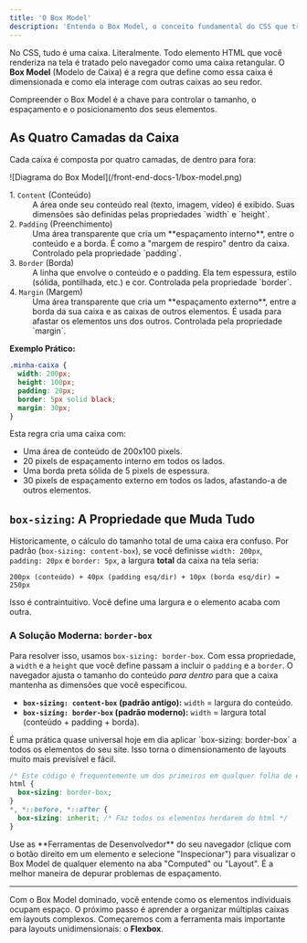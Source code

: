```yaml
---
title: 'O Box Model'
description: 'Entenda o Box Model, o conceito fundamental do CSS que trata cada elemento HTML como uma caixa com conteúdo, padding, borda e margem.'
---
```



No CSS, tudo é uma caixa. Literalmente. Todo elemento HTML que você renderiza na tela é tratado pelo navegador como uma caixa retangular. O **Box Model** (Modelo de Caixa) é a regra que define como essa caixa é dimensionada e como ela interage com outras caixas ao seu redor.

Compreender o Box Model é a chave para controlar o tamanho, o espaçamento e o posicionamento dos seus elementos.

## As Quatro Camadas da Caixa

Cada caixa é composta por quatro camadas, de dentro para fora:

<Card>
![Diagrama do Box Model](/front-end-docs-1/box-model.png)
</Card>

<dl>
  <dt>1. <code>Content</code> (Conteúdo)</dt>
  <dd>
    A área onde seu conteúdo real (texto, imagem, vídeo) é exibido. Suas dimensões são definidas pelas propriedades `width` e `height`.
  </dd>
  <dt>2. <code>Padding</code> (Preenchimento)</dt>
  <dd>
    Uma área transparente que cria um **espaçamento interno**, entre o conteúdo e a borda. É como a "margem de respiro" dentro da caixa. Controlado pela propriedade `padding`.
  </dd>
  <dt>3. <code>Border</code> (Borda)</dt>
  <dd>
    A linha que envolve o conteúdo e o padding. Ela tem espessura, estilo (sólida, pontilhada, etc.) e cor. Controlada pela propriedade `border`.
  </dd>
  <dt>4. <code>Margin</code> (Margem)</dt>
  <dd>
    Uma área transparente que cria um **espaçamento externo**, entre a borda da sua caixa e as caixas de outros elementos. É usada para afastar os elementos uns dos outros. Controlada pela propriedade `margin`.
  </dd>
</dl>

**Exemplo Prático:**

```css
.minha-caixa {
  width: 200px;
  height: 100px;
  padding: 20px;
  border: 5px solid black;
  margin: 30px;
}
```
Esta regra cria uma caixa com:
- Uma área de conteúdo de 200x100 pixels.
- 20 pixels de espaçamento interno em todos os lados.
- Uma borda preta sólida de 5 pixels de espessura.
- 30 pixels de espaçamento externo em todos os lados, afastando-a de outros elementos.

## `box-sizing`: A Propriedade que Muda Tudo

Historicamente, o cálculo do tamanho total de uma caixa era confuso. Por padrão (`box-sizing: content-box`), se você definisse `width: 200px`, `padding: 20px` e `border: 5px`, a largura **total** da caixa na tela seria:

`200px (conteúdo) + 40px (padding esq/dir) + 10px (borda esq/dir) = 250px`

Isso é contraintuitivo. Você define uma largura e o elemento acaba com outra.

### A Solução Moderna: `border-box`

Para resolver isso, usamos `box-sizing: border-box`. Com essa propriedade, a `width` e a `height` que você define passam a incluir o `padding` e a `border`. O navegador ajusta o tamanho do conteúdo *para dentro* para que a caixa mantenha as dimensões que você especificou.

-   **`box-sizing: content-box` (padrão antigo):** `width` = largura do conteúdo.
-   **`box-sizing: border-box` (padrão moderno):** `width` = largura total (conteúdo + padding + borda).

<Card title="🌎 A Melhor Prática Universal">
É uma prática quase universal hoje em dia aplicar `box-sizing: border-box` a todos os elementos do seu site. Isso torna o dimensionamento de layouts muito mais previsível e fácil.

```css
/* Este código é frequentemente um dos primeiros em qualquer folha de estilo. */
html {
  box-sizing: border-box;
}
*, *::before, *::after {
  box-sizing: inherit; /* Faz todos os elementos herdarem do html */
}
```
</Card>

<Aside type="tip">
Use as **Ferramentas de Desenvolvedor** do seu navegador (clique com o botão direito em um elemento e selecione "Inspecionar") para visualizar o Box Model de qualquer elemento na aba "Computed" ou "Layout". É a melhor maneira de depurar problemas de espaçamento.
</Aside>

---

Com o Box Model dominado, você entende como os elementos individuais ocupam espaço. O próximo passo é aprender a organizar múltiplas caixas em layouts complexos. Começaremos com a ferramenta mais importante para layouts unidimensionais: o **Flexbox**.
